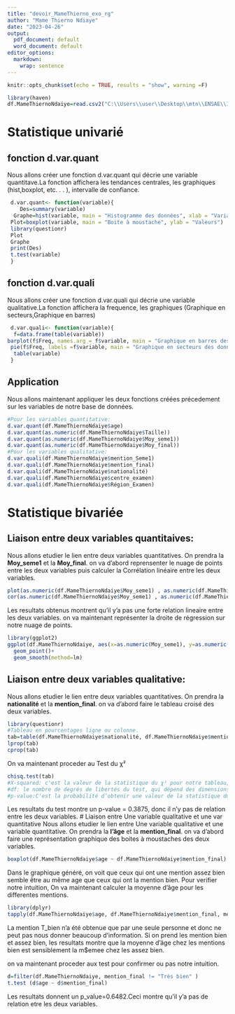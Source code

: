 ---
title: "devoir_MameThierno_exo_rg"
author: "Mame Thierno Ndiaye"
date: "2023-04-26"
output:
  pdf_document: default
  word_document: default
editor_options: 
  markdown: 
    wrap: sentence
---

```{r setup, include=FALSE}
knitr::opts_chunk$set(echo = TRUE, results = "show", warning =F)

library(haven)
df.MameThiernoNdaiye=read.csv2("C:\\Users\\user\\Desktop\\mtn\\ENSAE\\ISE\\ISEP2\\SEMESTRE 2\\Informatique\\R_2023\\R_2023\\Devoir 1\\df.MameThiernoNdaiye.csv")
```

# Statistique univarié

## fonction d.var.quant

Nous allons créer une fonction d.var.quant qui décrie une variable quantitave.La fonction affichera les tendances centrales, les graphiques (hist,boxplot, etc. . . ), intervalle de confiance.

```{r fonction d.var.quant}
 d.var.quant<- function(variable){
    Des=summary(variable)
  Graphe=hist(variable, main = "Histogramme des données", xlab = "Variable", ylab = "Fréquence")
 Plot=boxplot(variable, main = "Boite à moustache", ylab = "Valeurs")
 library(questionr)
 Plot
 Graphe
 print(Des)
 t.test(variable)
 }

```

## fonction d.var.quali

Nous allons créer une fonction d.var.quali qui décrie une variable qualitative.La fonction affichera la frequence, les graphiques (Graphique en secteurs,Graphique en barres)

```{r fonction d.var.quali}
 d.var.quali<- function(variable){
  f=data.frame(table(variable))
barplot(f$Freq, names.arg = f$variable, main = "Graphique en barres des données", xlab = "Données", ylab="Frequence")
 pie(f$Freq, labels =f$variable, main = "Graphique en secteurs des données")
  table(variable)
 }
```

## Application

Nous allons maintenant appliquer les deux fonctions créées précedement sur les variables de notre base de données.

```{r}
#Pour les variables quantitative:
d.var.quant(df.MameThiernoNdaiye$age)
d.var.quant(as.numeric(df.MameThiernoNdaiye$Taille))
d.var.quant(as.numeric(df.MameThiernoNdaiye$Moy_seme1))
d.var.quant(as.numeric(df.MameThiernoNdaiye$Moy_final))
#Pour les variables qualitative:
d.var.quali(df.MameThiernoNdaiye$mention_Seme1)
d.var.quali(df.MameThiernoNdaiye$mention_final)
d.var.quali(df.MameThiernoNdaiye$nationalité)
d.var.quali(df.MameThiernoNdaiye$centre_examen)
d.var.quali(df.MameThiernoNdaiye$Région_Examen)
```

# Statistique bivariée

## Liaison entre deux variables quantitaives:

Nous allons etudier le lien entre deux variables quantitatives.
On prendra la **Moy_seme1** et la **Moy_final**.
on va d'abord reprensenter le nuage de points entre les deux variables puis calculer la Corrélation linéaire entre les deux variables.

```{r}
plot(as.numeric(df.MameThiernoNdaiye$Moy_seme1) , as.numeric(df.MameThiernoNdaiye$Moy_final))
cor(as.numeric(df.MameThiernoNdaiye$Moy_seme1) , as.numeric(df.MameThiernoNdaiye$Moy_final))
```

Les resultats obtenus montrent qu'il y'a pas une forte relation lineaire entre les deux variables.
on va maintenant représenter la droite de régression sur notre nuage de points.

```{r}
library(ggplot2)
ggplot(df.MameThiernoNdaiye, aes(x=as.numeric(Moy_seme1), y=as.numeric(Moy_final))) + 
  geom_point()+
  geom_smooth(method=lm)
```

## Liaison entre deux variables qualitative:

Nous allons etudier le lien entre deux variables quantitatives.
On prendra la **nationalité** et la **mention_final**.
on va d'abord faire le tableau croisé des deux variables.

```{r}
library(questionr)
#Tableau en pourcentages ligne ou colonne.
tab=table(df.MameThiernoNdaiye$nationalité, df.MameThiernoNdaiye$mention_final)
lprop(tab)
cprop(tab)
```

On va maintenant proceder au Test du χ²

```{r}
chisq.test(tab)
#X-squared: c'est la valeur de la statistique du χ² pour notre tableau, c’est-à-dire une “distance” entre notre tableau observé et celui attendu si les deux variables étaient indépendantes.
#df: le nombre de degrés de libertés du test, qui dépend des dimensions du tableau.
#p-value:C'est la probabilité d’obtenir une valeur de la statistique du χ² au moins aussi extrême sous l’hypothèse d’indépendance..
```

Les resultats du test montre un p-value = 0.3875, donc il n'y pas de relation entre les deux variables.
# Liaison entre Une variable qualitative et une var quantitative Nous allons etudier le lien entre Une variable qualitative et une variable quantitative.
On prendra la **l'âge** et la **mention_final**.
on va d'abord faire une représentation graphique des boites à moustaches des deux variables.

```{r}
boxplot(df.MameThiernoNdaiye$age ~ df.MameThiernoNdaiye$mention_final)
```

Dans le graphique généré, on voit que ceux qui ont une mention assez bien semble être au même age que ceux qui ont la mention bien.
Pour verifier notre intuition, On va maintenant calculer la moyenne d'âge pour les differentes mentions.

```{r}
library(dplyr)
tapply(df.MameThiernoNdaiye$age, df.MameThiernoNdaiye$mention_final, mean)

```

La mention T_bien n'a été obtenue que par une seule personne et donc ne peut pas nous donner beaucoup d'information.
Si on prend les mention bien et assez bien, les resultats montre que la moyenne d'âge chez les mentions bien est sensiblement la m\$emee chez les assez bien.

on va maintenant proceder aux test pour confirmer ou pas notre intuition.

```{r}
d=filter(df.MameThiernoNdaiye, mention_final != "Très bien" )
t.test (d$age ~ d$mention_final)
```

Les resultats donnent un p_value=0.6482.Ceci montre qu'il y'a pas de relation etre les deux variables.

